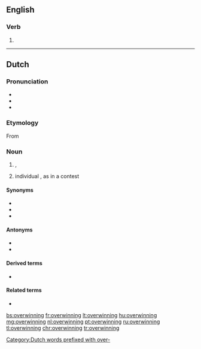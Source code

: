 ==English==

===Verb===
{{head|en|present participle}}

# {{present participle of|overwin|lang=en|nocat=1}}

----

==Dutch==

===Pronunciation===
* {{IPA|/ˌoːvərˈʋɪnɪŋ/|lang=nl}}
* {{audio|Nl-overwinning.ogg|Audio|lang=nl}}
* {{hyphenation|over|win|ning|lang=nl}}

===Etymology===
From {{suffix|nl|overwinnen|ing}}

===Noun===
{{nl-noun|f|-en|overwinningetje|dim2=overwinninkje}}

# {{l|en|victory}}, {{l|en|triumph}}
# individual {{l|en|win}}, as in a contest

====Synonyms====
* {{l|nl|triomf}}
* {{l|nl|victorie}}
* {{l|nl|zege}}

====Antonyms====
* {{l|nl|nederlaag}}
* {{l|nl|verlies}}

====Derived terms====
* {{l|nl|overwinningsroes}} {{g2|m}}

====Related terms====
* {{l|nl|overwinnaar}}

[[Category:Dutch words prefixed with over-]]

[[bs:overwinning]]
[[fr:overwinning]]
[[lt:overwinning]]
[[hu:overwinning]]
[[mg:overwinning]]
[[nl:overwinning]]
[[pt:overwinning]]
[[ru:overwinning]]
[[tl:overwinning]]
[[chr:overwinning]]
[[tr:overwinning]]